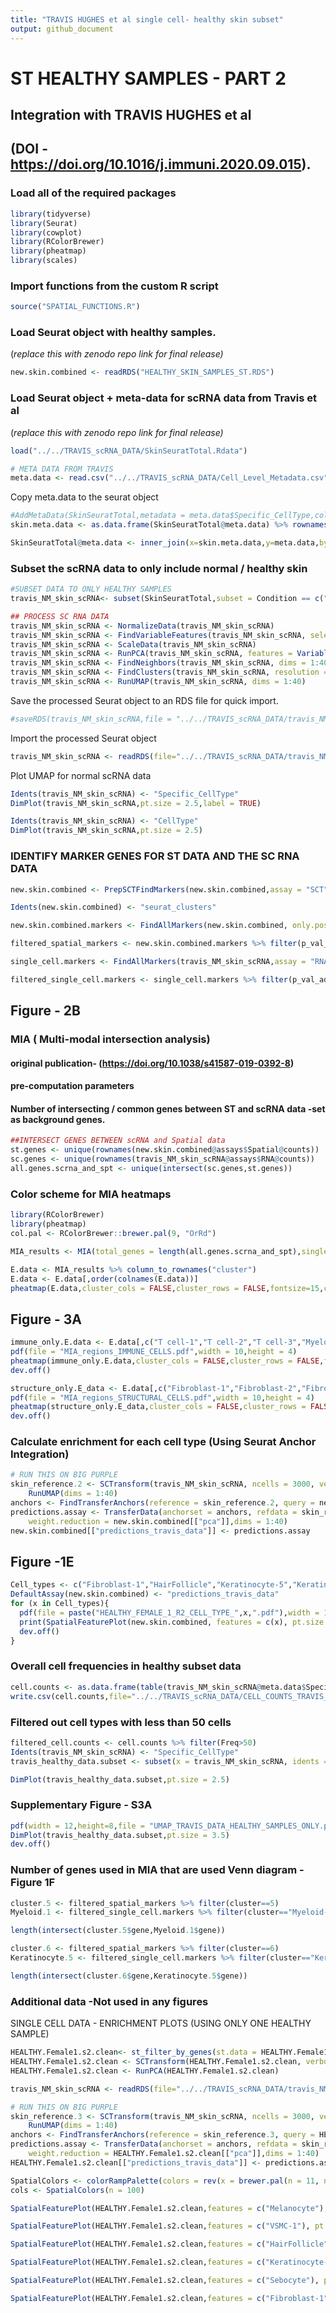 ```yaml
---
title: "TRAVIS HUGHES et al single cell- healthy skin subset"
output: github_document
---
```


# ST HEALTHY SAMPLES - PART 2

## Integration with TRAVIS HUGHES et al 

## (DOI - <https://doi.org/10.1016/j.immuni.2020.09.015>).

### Load all of the required packages

```r
library(tidyverse)
library(Seurat)
library(cowplot)
library(RColorBrewer)
library(pheatmap)
library(scales)
```

### Import functions from the custom R script

```r
source("SPATIAL_FUNCTIONS.R")
```

### Load Seurat object with healthy samples.

(*replace this with zenodo repo link for final release)*

```r
new.skin.combined <- readRDS("HEALTHY_SKIN_SAMPLES_ST.RDS")
```

### Load Seurat object + meta-data for scRNA data from Travis et al

(*replace this with zenodo repo link for final release)*

```r
load("../../TRAVIS_scRNA_DATA/SkinSeuratTotal.Rdata")
```

```r
# META DATA FROM TRAVIS 
meta.data <- read.csv("../../TRAVIS_scRNA_DATA/Cell_Level_Metadata.csv")
```

Copy meta.data to the seurat object

```r
#AddMetaData(SkinSeuratTotal,metadata = meta.data$Specific_CellType,col.name = "Specific_Celltype")
skin.meta.data <- as.data.frame(SkinSeuratTotal@meta.data) %>% rownames_to_column("CellID")

SkinSeuratTotal@meta.data <- inner_join(x=skin.meta.data,y=meta.data,by="CellID") %>% column_to_rownames("CellID")
```

### Subset the scRNA data to only include normal / healthy skin

```r
#SUBSET DATA TO ONLY HEALTHY SAMPLES
travis_NM_skin_scRNA<- subset(SkinSeuratTotal,subset = Condition == c("Normal"))
```

```r
## PROCESS SC RNA DATA
travis_NM_skin_scRNA <- NormalizeData(travis_NM_skin_scRNA)
travis_NM_skin_scRNA <- FindVariableFeatures(travis_NM_skin_scRNA, selection.method = "vst", nfeatures = 2000)
travis_NM_skin_scRNA <- ScaleData(travis_NM_skin_scRNA)
travis_NM_skin_scRNA <- RunPCA(travis_NM_skin_scRNA, features = VariableFeatures(object = travis_NM_skin_scRNA))
travis_NM_skin_scRNA <- FindNeighbors(travis_NM_skin_scRNA, dims = 1:40)
travis_NM_skin_scRNA <- FindClusters(travis_NM_skin_scRNA, resolution = 1)
travis_NM_skin_scRNA <- RunUMAP(travis_NM_skin_scRNA, dims = 1:40)
```

Save the processed Seurat object to an RDS file for quick import.

```r

#saveRDS(travis_NM_skin_scRNA,file = "../../TRAVIS_scRNA_DATA/travis_NM_skin_scRNA.RDS")
```

Import the processed Seurat object

```r
travis_NM_skin_scRNA <- readRDS(file="../../TRAVIS_scRNA_DATA/travis_NM_skin_scRNA.RDS")
```

Plot UMAP for normal scRNA data

```r
Idents(travis_NM_skin_scRNA) <- "Specific_CellType"
DimPlot(travis_NM_skin_scRNA,pt.size = 2.5,label = TRUE)

Idents(travis_NM_skin_scRNA) <- "CellType"
DimPlot(travis_NM_skin_scRNA,pt.size = 2.5)
```

### IDENTIFY MARKER GENES FOR ST DATA AND THE SC RNA DATA

```r
new.skin.combined <- PrepSCTFindMarkers(new.skin.combined,assay = "SCT")

Idents(new.skin.combined) <- "seurat_clusters"

new.skin.combined.markers <- FindAllMarkers(new.skin.combined, only.pos = TRUE, min.pct = 0.25, logfc.threshold = 0.25,assay = "SCT")

filtered_spatial_markers <- new.skin.combined.markers %>% filter(p_val_adj<=0.05) %>% group_by(cluster) %>% top_n(n =300,wt = avg_log2FC) %>% filter(avg_log2FC>0.25)
```

```r
single_cell.markers <- FindAllMarkers(travis_NM_skin_scRNA,assay = "RNA",logfc.threshold = 0.25)

filtered_single_cell.markers <- single_cell.markers %>% filter(p_val_adj<=0.05) %>% group_by(cluster) %>% top_n(n =300,wt = avg_log2FC) %>% filter(avg_log2FC>0.25)
```

## Figure - 2B

### MIA ( Multi-modal intersection analysis)

#### original publication- (<https://doi.org/10.1038/s41587-019-0392-8>)

#### pre-computation parameters

#### Number of intersecting / common genes between ST and scRNA data -set as background genes.

```r
##INTERSECT GENES BETWEEN scRNA and Spatial data
st.genes <- unique(rownames(new.skin.combined@assays$Spatial@counts))
sc.genes <- unique(rownames(travis_NM_skin_scRNA@assays$RNA@counts))
all.genes.scrna_and_spt <- unique(intersect(sc.genes,st.genes))
```

### Color scheme for MIA heatmaps

```r
library(RColorBrewer)
library(pheatmap)
col.pal <- RColorBrewer::brewer.pal(9, "OrRd")
```

```r
MIA_results <- MIA(total_genes = length(all.genes.scrna_and_spt),single_cell.markers = filtered_single_cell.markers,spatial.markers = filtered_spatial_markers)

E.data <- MIA_results %>% column_to_rownames("cluster")
E.data <- E.data[,order(colnames(E.data))]
pheatmap(E.data,cluster_cols = FALSE,cluster_rows = FALSE,fontsize=15,color = col.pal)
```

## Figure - 3A

```r
immune_only.E.data <- E.data[,c("T cell-1","T cell-2","T cell-3","Myeloid-1","Langerhans","Mast-1","Mast-2")]
pdf(file = "MIA_regions_IMMUNE_CELLS.pdf",width = 10,height = 4)
pheatmap(immune_only.E.data,cluster_cols = FALSE,cluster_rows = FALSE,fontsize=15,color = col.pal)
dev.off()
```

```r
structure_only.E_data <- E.data[,c("Fibroblast-1","Fibroblast-2","Fibroblast-4","Fibroblast-5","HairFollicle","Keratinocyte-2","Keratinocyte-3","Keratinocyte-5","Keratinocyte-6","Keratinocyte-8","Sebocyte","Venule-1","Venule-2","Venule-3","Venule-4","VSMC-1")]
pdf(file = "MIA_regions_STRUCTURAL_CELLS.pdf",width = 10,height = 4)
pheatmap(structure_only.E_data,cluster_cols = FALSE,cluster_rows = FALSE,fontsize=15,color = col.pal)
dev.off()
```

### Calculate enrichment for each cell type (Using Seurat Anchor Integration)

```r
# RUN THIS ON BIG PURPLE 
skin_reference.2 <- SCTransform(travis_NM_skin_scRNA, ncells = 3000, verbose = FALSE) %>% RunPCA(verbose = FALSE) %>% 
    RunUMAP(dims = 1:40)
anchors <- FindTransferAnchors(reference = skin_reference.2, query = new.skin.combined, normalization.method = "SCT")
predictions.assay <- TransferData(anchorset = anchors, refdata = skin_reference.2$Specific_CellType, prediction.assay = TRUE, 
    weight.reduction = new.skin.combined[["pca"]],dims = 1:40)
new.skin.combined[["predictions_travis_data"]] <- predictions.assay
```

## Figure -1E

```r
Cell_types <- c("Fibroblast-1","HairFollicle","Keratinocyte-5","Keratinocyte-3","Sebocyte","VSMC-1","Melanocyte")
DefaultAssay(new.skin.combined) <- "predictions_travis_data"
for (x in Cell_types){
  pdf(file = paste("HEALTHY_FEMALE_1_R2_CELL_TYPE_",x,".pdf"),width = 10,height = 15)
  print(SpatialFeaturePlot(new.skin.combined, features = c(x), pt.size.factor = 2.5, ncol = 2, crop = TRUE,images = "HealthyFemale.1.S2") + scale_fill_gradientn(colors=cols,limits = c(0,1.01))) 
  dev.off()
}
```

### Overall cell frequencies in healthy subset data

```r
cell.counts <- as.data.frame(table(travis_NM_skin_scRNA@meta.data$Specific_CellType))
write.csv(cell.counts,file="../../TRAVIS_scRNA_DATA/CELL_COUNTS_TRAVIS_HEALTHY_SKIN_DATA.csv")
```

### Filtered out cell types with less than 50 cells

```r
filtered_cell.counts <- cell.counts %>% filter(Freq>50) 
Idents(travis_NM_skin_scRNA) <- "Specific_CellType"
travis_healthy_data.subset <- subset(x = travis_NM_skin_scRNA, idents = c(filtered_cell.counts$Var1))

DimPlot(travis_healthy_data.subset,pt.size = 2.5)
```

### Supplementary Figure - S3A

```r
pdf(width = 12,height=8,file = "UMAP_TRAVIS_DATA_HEALTHY_SAMPLES_ONLY.pdf")
DimPlot(travis_healthy_data.subset,pt.size = 3.5)
dev.off()
```

### Number of genes used in MIA that are used Venn diagram - Figure 1F

```r

cluster.5 <- filtered_spatial_markers %>% filter(cluster==5)
Myeloid.1 <- filtered_single_cell.markers %>% filter(cluster=="Myeloid-1")

length(intersect(cluster.5$gene,Myeloid.1$gene))

cluster.6 <- filtered_spatial_markers %>% filter(cluster==6)
Keratinocyte.5 <- filtered_single_cell.markers %>% filter(cluster=="Keratinocyte-5")

length(intersect(cluster.6$gene,Keratinocyte.5$gene))
```

### Additional data -Not used in any figures

SINGLE CELL DATA - ENRICHMENT PLOTS (USING ONLY ONE HEALTHY SAMPLE)

```r
HEALTHY.Female1.s2.clean<- st_filter_by_genes(st.data = HEALTHY.Female1.s2.clean,x = 200)
HEALTHY.Female1.s2.clean <- SCTransform(HEALTHY.Female1.s2.clean, verbose = FALSE,assay="Spatial")
HEALTHY.Female1.s2.clean <- RunPCA(HEALTHY.Female1.s2.clean)
```

```r
travis_NM_skin_scRNA <- readRDS(file="../../TRAVIS_scRNA_DATA/travis_NM_skin_scRNA.RDS")

# RUN THIS ON BIG PURPLE 
skin_reference.3 <- SCTransform(travis_NM_skin_scRNA, ncells = 3000, verbose = FALSE) %>% RunPCA(verbose = FALSE) %>% 
    RunUMAP(dims = 1:40)
anchors <- FindTransferAnchors(reference = skin_reference.3, query = HEALTHY.Female1.s2.clean, normalization.method = "SCT")
predictions.assay <- TransferData(anchorset = anchors, refdata = skin_reference.3$Specific_CellType, prediction.assay = TRUE, 
    weight.reduction = HEALTHY.Female1.s2.clean[["pca"]],dims = 1:40)
HEALTHY.Female1.s2.clean[["predictions_travis_data"]] <- predictions.assay

```

```r
SpatialColors <- colorRampPalette(colors = rev(x = brewer.pal(n = 11, name = "Spectral")))
cols <- SpatialColors(n = 100)
```

```r
SpatialFeaturePlot(HEALTHY.Female1.s2.clean,features = c("Melanocyte"), pt.size.factor = 2.5)+ scale_fill_gradientn(colors=cols,limits = c(0,1.000001))

SpatialFeaturePlot(HEALTHY.Female1.s2.clean,features = c("VSMC-1"), pt.size.factor = 2.5)+ scale_fill_gradientn(colors=cols,limits = c(0,1.000001))

SpatialFeaturePlot(HEALTHY.Female1.s2.clean,features = c("HairFollicle"), pt.size.factor = 2.5)+ scale_fill_gradientn(colors=cols,limits = c(0,1.000001))

SpatialFeaturePlot(HEALTHY.Female1.s2.clean,features = c("Keratinocyte-5"), pt.size.factor = 2.5)+ scale_fill_gradientn(colors=cols,limits = c(0,1.000001))

SpatialFeaturePlot(HEALTHY.Female1.s2.clean,features = c("Sebocyte"), pt.size.factor = 2.5)+ scale_fill_gradientn(colors=cols,limits = c(0,1.000001))

SpatialFeaturePlot(HEALTHY.Female1.s2.clean,features = c("Fibroblast-1"), pt.size.factor = 2.5)+ scale_fill_gradientn(colors=cols,limits = c(0,1.000001))
```
